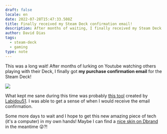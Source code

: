```yaml
---
draft: false
locale: en
date: 2022-07-28T15:47:33.508Z
title: Finally received my Steam Deck confirmation email!
description: After months of waiting, I finally received my Steam Deck confirmation email!
author: David Dias
tags:
  - steam-deck
  - gaming
type: note
---
```


This was a long wait! After months of lurking on Youtube watching others playing with their Deck, I finally got **my purchase confirmation email** for the Steam Deck!

![](/images/notes/steam-deck-email-purchase.jpg)

What kept me sane during this time was probably [this tool](https://getmydeck.ingenhaag.dev/s/US/256/1626745255) created by [Labidou51](https://www.reddit.com/u/Labidou51). I was able to get a sense of when I would receive the email confirmation.

<Tweet url="https://twitter.com/TheDavidDias/status/1553069456704020480?s=20&t=5VHTZkURrFadrkG3H1nU1Q" />

Some more days to wait and I hope to get this new amazing piece of tech (it's a computer) in my own hands! Maybe I can find a [nice skin on Dbrand](https://dbrand.com/shop/steam-deck-skins) in the meantime 😜?!
